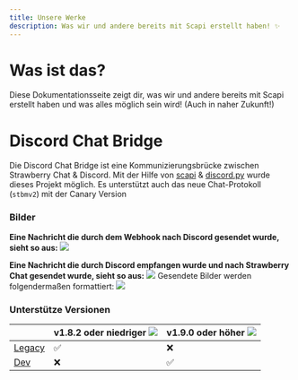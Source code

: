 ```yaml
---
title: Unsere Werke
description: Was wir und andere bereits mit Scapi erstellt haben! ✨
---
```


# Was ist das?
Diese Dokumentationsseite zeigt dir, was wir und andere bereits mit Scapi erstellt haben und was alles möglich sein wird! (Auch in naher Zukunft!)

# Discord Chat Bridge
Die Discord Chat Bridge ist eine Kommunizierungsbrücke zwischen Strawberry Chat & Discord.
Mit der Hilfe von [scapi](https://raw.githubusercontent.com/Strawberry-Foundations/strawberry-chat/main/bot/scapi.py) & [discord.py](https://github.com/Rapptz/discord.py) wurde dieses Projekt möglich.
Es unterstützt auch das neue Chat-Protokoll (`stbmv2`) mit der Canary Version

### Bilder
**Eine Nachricht die durch dem Webhook nach Discord gesendet wurde, sieht so aus:**
![](https://media.discordapp.net/attachments/880513737948270642/1175920307203215520/image.png)

**Eine Nachricht die durch Discord empfangen wurde und nach Strawberry Chat gesendet wurde, sieht so aus:**
![](https://media.discordapp.net/attachments/880513737948270642/1175921076119814254/image.png)
Gesendete Bilder werden folgendermaßen formattiert: ![](https://media.discordapp.net/attachments/880513737948270642/1175921507231338548/image.png)


### Unterstütze Versionen
|                                                                                                       | v1.8.2 oder niedriger ![](https://img.shields.io/badge/Stable-success) | v1.9.0 oder höher ![](https://img.shields.io/badge/Dev-cyan) |
|-------------------------------------------------------------------------------------------------------|---------------------------------------------------------|--------------------------------------------------------|
| [Legacy](https://github.com/Strawberry-Foundations/strawberry-chat/tree/legacy/discord)               | ✅                                                     | ❌                                                     |
| [Dev](https://github.com/Strawberry-Foundations/strawberry-chat/tree/main/discord)                    | ❌                                                     | ✅                                                     | 